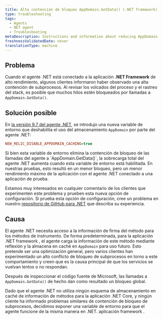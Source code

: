 ```yaml
---
title: Alta contención de bloqueo AppDomain.GetData() (.NET framework)
type: troubleshooting
tags:
  - Agents
  - NET agent
  - Troubleshooting
metaDescription: Instructions and information about reducing AppDomain.GetData() lock contention for impacted .NET Framework applications
freshnessValidatedDate: never
translationType: machine
---
```


## Problema

Cuando el agente .NET está conectado a la aplicación <DoNotTranslate>**.NET Framework**</DoNotTranslate> de alto rendimiento, algunos clientes informaron haber observado una alta contención de subprocesos. Al revisar los volcados del proceso y el rastreo del stack, es posible que muchos hilos estén bloqueados por llamadas a `AppDomain.GetData()`.

## Solución posible

En [la versión 9.7 del agente .NET](/docs/release-notes/agent-release-notes/net-release-notes), se introdujo una nueva variable de entorno que deshabilita el uso del almacenamiento `AppDomain` por parte del agente .NET:

```ini
NEW_RELIC_DISABLE_APPDOMAIN_CACHING=true
```

<Callout variant="caution">
  Si bien esta variable de entorno elimina la contención de bloqueo de las llamadas del agente a `AppDomain.GetData()`, la sobrecarga total del agente .NET aumenta cuando esta variable de entorno está habilitada. En nuestras pruebas, esto resultó en un menor bloqueo, pero un menor rendimiento máximo de la aplicación con el agente .NET conectado a una aplicación de prueba.
</Callout>

Estamos muy interesados en cualquier comentario de los clientes que experimenten este problema y prueben esta nueva opción de configuración. Si prueba esta opción de configuración, cree un problema en nuestro [repositorio de GitHub para .NET](https://github.com/newrelic/newrelic-dotnet-agent) que describa su experiencia.

## Causa

El agente .NET necesita acceso a la información de firma del método para los métodos de instrumento. De forma predeterminada, para la aplicación .NET framework , el agente carga la información de este método mediante reflexión y la almacena en caché en `AppDomain` para uso futuro. Esto pretende ser una optimización general, pero varios clientes han experimentado un alto conflicto de bloqueo de subprocesos en torno a este comportamiento y creen que es la causa principal de que los servicios se vuelvan lentos o no respondan.

Después de inspeccionar el código fuente de Microsoft, las llamadas a `AppDomain.GetData()` de hecho dan como resultado un bloqueo global.

Dado que el agente .NET no utiliza ningún esquema de almacenamiento en caché de información de métodos para la aplicación .NET Core, y ningún cliente ha informado problemas similares de contención de bloqueo de subprocesos, decidimos exponer una variable de entorno para que el agente funcione de la misma manera en .NET. aplicación framework .